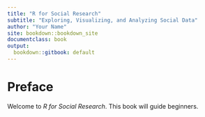 ```yaml
---
title: "R for Social Research"
subtitle: "Exploring, Visualizing, and Analyzing Social Data"
author: "Your Name"
site: bookdown::bookdown_site
documentclass: book
output:
  bookdown::gitbook: default
---
```


# Preface

Welcome to *R for Social Research*. This book will guide beginners.
